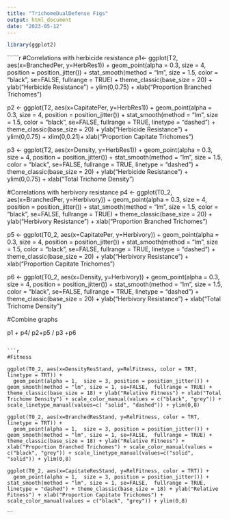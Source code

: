 ```yaml
---
title: "TrichomeDualDefense Figs"
output: html_document
date: "2023-05-12"
---
```


```r
library(ggplot2)
```

``````r
#Correlations with herbicide resistance
p1<- ggplot(T2, aes(x=BranchedPer, y=HerbRes1)) +
  geom_point(alpha = 0.3,  size = 4, position = position_jitter()) + stat_smooth(method = "lm", size = 1.5, color = "black", se=FALSE,  fullrange = TRUE) + theme_classic(base_size = 20) + ylab("Herbicide Resistance") + ylim(0,0.75) + xlab("Proportion Branched Trichomes")   

p2 <- ggplot(T2, aes(x=CapitatePer, y=HerbRes1)) +
  geom_point(alpha = 0.3,  size = 4, position = position_jitter()) + stat_smooth(method = "lm", size = 1.5, color = "black", se=FALSE,  fullrange = TRUE, linetype = "dashed") + theme_classic(base_size = 20) + ylab("Herbicide Resistance") + ylim(0,0.75) + xlim(0,0.21)+ xlab("Proportion Capitate Trichomes") 

p3 <- ggplot(T2, aes(x=Density, y=HerbRes1)) +
  geom_point(alpha = 0.3,  size = 4, position = position_jitter()) + stat_smooth(method = "lm", size = 1.5, color = "black", se=FALSE,  fullrange = TRUE, linetype = "dashed") + theme_classic(base_size = 20) + ylab("Herbicide Resistance") + ylim(0,0.75) + xlab("Total Trichome Density")

#Correlations with herbivory resistance
p4 <- ggplot(T0_2, aes(x=BranchedPer, y=Herbivory)) +
  geom_point(alpha = 0.3,  size = 4, position = position_jitter()) + stat_smooth(method = "lm", size = 1.5, color = "black", se=FALSE,  fullrange = TRUE) + theme_classic(base_size = 20) + ylab("Herbivory Resistance") + xlab("Proportion Branched Trichomes") 

p5 <- ggplot(T0_2, aes(x=CapitatePer, y=Herbivory)) +
  geom_point(alpha = 0.3,  size = 4, position = position_jitter()) + stat_smooth(method = "lm", size = 1.5, color = "black", se=FALSE,  fullrange = TRUE, linetype = "dashed") + theme_classic(base_size = 20) + ylab("Herbivory Resistance") + xlab("Proportion Capitate Trichomes") 

p6 <- ggplot(T0_2, aes(x=Density, y=Herbivory)) +
  geom_point(alpha = 0.3,  size = 4, position = position_jitter()) + stat_smooth(method = "lm", size = 1.5, color = "black", se=FALSE,  fullrange = TRUE, linetype = "dashed") + theme_classic(base_size = 20) + ylab("Herbivory Resistance") + xlab("Total Trichome Density") 

#Combine graphs

p1 + p4/ p2+p5 / p3 +p6
```

```r
#Fitness

ggplot(T0_2, aes(x=DensityResStand, y=RelFitness, color = TRT, linetype = TRT)) +
  geom_point(alpha = 1,  size = 3, position = position_jitter()) + geom_smooth(method = "lm", size = 1, se=FALSE,  fullrange = TRUE) + theme_classic(base_size = 18) + ylab("Relative Fitness") + xlab("Total Trichome Density") + scale_color_manual(values = c("black", "grey")) + scale_linetype_manual(values=c( "solid", "dashed")) + ylim(0,8)

ggplot(T0_2, aes(x=BranchedResStand, y=RelFitness, color = TRT, linetype = TRT)) +
  geom_point(alpha = 1,  size = 3, position = position_jitter()) + geom_smooth(method = "lm", size = 1, se=FALSE,  fullrange = TRUE) + theme_classic(base_size = 18) + ylab("Relative Fitness") + xlab("Proportion Branched Trichomes") + scale_color_manual(values = c("black", "grey")) + scale_linetype_manual(values=c("solid", "solid")) + ylim(0,8)

ggplot(T0_2, aes(x=CapitateResStand, y=RelFitness, color = TRT)) +
  geom_point(alpha = 1,  size = 3, position = position_jitter()) + stat_smooth(method = "lm", size = 1, se=FALSE,  fullrange = TRUE, linetype = "dashed") + theme_classic(base_size = 18) + ylab("Relative Fitness") + xlab("Proportion Capitate Trichomes") + scale_color_manual(values = c("black", "grey")) + ylim(0,8)
```
```
